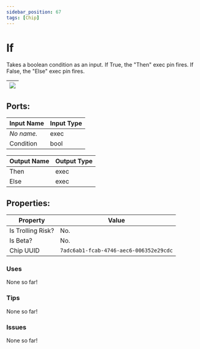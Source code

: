 ```yaml
---
sidebar_position: 67
tags: [Chip]
---
```


# If


Takes a boolean condition as an input. If True, the "Then" exec pin fires. If False, the "Else" exec pin fires.

| ![](https://images-ext-2.discordapp.net/external/MPmIaQzlEPmgGWlgi-WxBBXt0Bjv_zWPkg1y1f_sy3s/https/www.recroomcircuits.com/image/circuit/absolute-value?width=206&height=108) |
|-----|

## Ports:

| Input Name | Input Type |
|-----------|-----------|
| *No name.* | exec |
| Condition | bool |

| Output Name | Output Type |
|-----------|-----------|
| Then | exec |
| Else | exec |

## Properties:

| Property  | Value |
|-------------------|-----------|
| Is Trolling Risk? | No. |
| Is Beta? | No. |
| Chip UUID | `7adc6ab1-fcab-4746-aec6-006352e29cdc` |

### Uses

None so far!

### Tips

None so far!

### Issues

None so far!